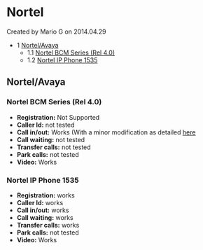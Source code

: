 
# Nortel 

 Created by  Mario G on 2014.04.29

* 1 [Nortel/Avaya](#nortelavaya)  
   * 1.1 [Nortel BCM Series (Rel 4.0)](#nortel-bcm-series-rel-40)  
   * 1.2 [Nortel IP Phone 1535](#nortel-ip-phone-1535)

## Nortel/Avaya

### Nortel BCM Series (Rel 4.0)

* **Registration:** Not Supported
* **Caller Id:** not tested
* **Call in/out:** Works (With a minor modification as detailed [here](https://wiki.freeswitch.org/wiki/Connecting%5FFreeswitch%5FAnd%5FNortel "Connecting Freeswitch And Nortel")
* **Call waiting:** not tested
* **Transfer calls:** not tested
* **Park calls:** not tested
* **Video:** Works

### Nortel IP Phone 1535

* **Registration:** works
* **Caller Id:** works
* **Call in/out:** works
* **Call waiting:** works
* **Transfer calls:** works
* **Park calls:** not tested
* **Video:** Works


